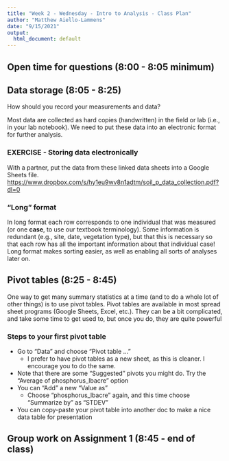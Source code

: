 ```yaml
---
title: "Week 2 - Wednesday - Intro to Analysis - Class Plan"
author: "Matthew Aiello-Lammens"
date: "9/15/2021"
output:
  html_document: default
---
```


## Open time for questions (8:00 - 8:05 minimum)


## Data storage (8:05 - 8:25)

How should you record your measurements and data?

Most data are collected as hard copies (handwritten) in the field or lab (i.e., in your lab notebook).
We need to put these data into an electronic format for further analysis.

### EXERCISE - Storing data electronically

With a partner, put the data from these linked data sheets into a Google Sheets file.
[https://www.dropbox.com/s/hy1eu9wv8n1adtm/soil_p_data_collection.pdf?dl=0](https://www.dropbox.com/s/hy1eu9wv8n1adtm/soil_p_data_collection.pdf?dl=0) 

### “Long” format

In long format each row corresponds to one individual that was measured (or one **case**, to use our textbook terminology). Some information is redundant (e.g., site, date, vegetation type), but that this is necessary so that each row has all the important information about that individual case! 
Long format makes sorting easier, as well as enabling all sorts of analyses later on.

## Pivot tables (8:25 - 8:45)

One way to get many summary statistics at a time (and to do a whole lot of other things) is to use pivot tables. 
Pivot tables are available in most spread sheet programs (Google Sheets, Excel, etc.).
They can be a bit complicated, and take some time to get used to, but once you do, they are quite powerful

### Steps to your first pivot table

* Go to “Data” and choose “Pivot table …” 
    * I prefer to have pivot tables as a new sheet, as this is cleaner. I encourage you to do the same.
* Note that there are some “Suggested” pivots you might do. Try the “Average of phosphorus_lbacre” option
* You can “Add” a new “Value as”
    * Choose “phosphorus_lbacre” again, and this time choose “Summarize by” as “STDEV”
* You can copy-paste your pivot table into another doc to make a nice data table for presentation

## Group work on Assignment 1 (8:45 - end of class)
